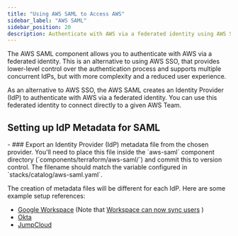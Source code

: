 ```yaml
---
title: "Using AWS SAML to Access AWS"
sidebar_label: "AWS SAML"
sidebar_position: 20
description: Authenticate with AWS via a federated identity using AWS SAML.
---
```


<Intro>
  The AWS SAML component allows you to authenticate with AWS via a federated identity. This is an alternative to using AWS SSO, that provides lower-level control over the authentication process and supports multiple concurrent IdPs, but with more complexity and a reduced user experience.
</Intro>

As an alternative to AWS SSO, the AWS SAML creates an Identity Provider (IdP) to authenticate with AWS via a federated
identity. You can use this federated identity to connect directly to a given AWS Team.

## Setting up IdP Metadata for SAML

<Steps>
  - ### Export an Identity Provider (IdP) metadata file from the chosen provider.
    You'll need to place this file inside the
  `aws-saml` component directory (`components/terraform/aws-saml/`) and commit this to version control. The filename
  should match the variable configured in `stacks/catalog/aws-saml.yaml`.
</Steps>

The creation of metadata files will be different for each IdP. Here are some example setup references:
  - [Google Workspace](https://aws.amazon.com/blogs/desktop-and-application-streaming/setting-up-g-suite-saml-2-0-federation-with-amazon-appstream-2-0/)
    (Note that
    [Workspace can now sync users](https://aws.amazon.com/about-aws/whats-new/2023/06/aws-iam-identity-center-automated-user-provisioning-google-workspace/)
    )
  - [Okta](https://help.okta.com/en-us/Content/Topics/DeploymentGuides/AWS/aws-configure-identity-provider.htm)
  - [JumpCloud](https://support.jumpcloud.com/support/s/article/getting-started-applications-saml-sso2)
